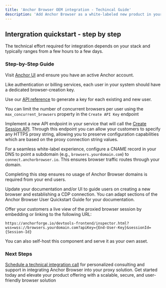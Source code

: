 ```yaml
---
title: 'Anchor Browser OEM integration - Techincal Guide'
description: 'Add Anchor Browser as a white-labeled new product in your product line'
---
```


## Intergration quickstart - step by step 

The technical effort required for integration depends on your stack and typically ranges from a few hours to a few days.

### Step-by-Step Guide

<Steps>
<Step title="Create an Anchor Account">

Visit [Anchor UI](https://app.anchorbrowser.io/api-key) and ensure you have an active Anchor account.

</Step>
<Step title="Automatically create a browser-creation key per each user">

Like authentication or billing services, each user in your system should have a dedicated browser-creation key.

Use our [API reference](http://docs.anchorbrowser.io/api-reference/api-keys/create-api-key) to generate a key for each existing and new user.

<Note> You can limit the number of concurrent browsers per user using the `max_concurrent_browsers` property in the `Create API Key` endpoint</Note>
</Step>
<Step title="Expose a New API Endpoint">
 
Implement a new API endpoint in your service that will call the [Create Session API](http://docs.anchorbrowser.io/api-reference/browser-sessions/start-browser-session). Through this endpoint you can allow your customers to specify any HTTPS proxy string, allowing you to preserve configuration capabilities which are based on the proxy connection string values.

</Step>
<Step title="(Optional) DNS Configuration">

For a seamless white-label experience, configure a CNAME record in your DNS to point a subdomain (e.g., `browsers.yourdomain.com`) to `connect.anchorbrowser.io`. This ensures browser traffic routes through your domain.

<Note> Completing this step ensures no usage of Anchor Browser domains is required from your end users. </Note>

</Step>
<Step title="Expose the New Service to Customers">

Update your documentation and/or UI to guide users on creating a new browser and establishing a CDP connection. You can adapt sections of the Anchor Browser User Quickstart Guide for your documentation.

</Step>
<Step title="Advanced - Provide live browser view to customers">

Offer your customers a live view of the proxied browser session by embedding or linking to the following URL:

```
https://anchorforge.io/devtools-frontend/inspector.html?wss=wss://browsers.yourdomain.com?apiKey={End-User-Key}&sessionId={Session-Id}
```

You can also self-host this component and serve it as your own asset.

</Step>

</Steps>

### Next Steps

[Schedule a technical integration call](https://calendar.app.google/h8CmWYR5sEaR1Q1C6) for personalized consulting and support in integrating Anchor Browser into your proxy solution. Get started today and elevate your product offering with a scalable, secure, and user-friendly browser solution
